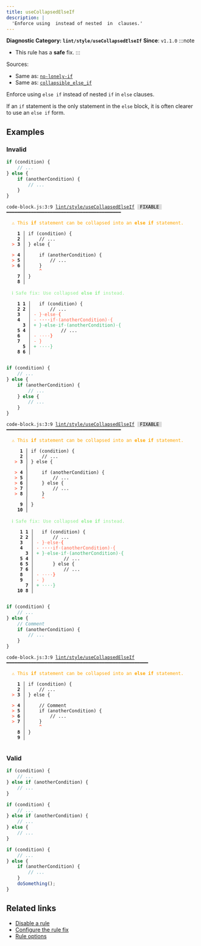 ```yaml
---
title: useCollapsedElseIf
description: |
  'Enforce using  instead of nested  in  clauses.'
---
```


**Diagnostic Category: `lint/style/useCollapsedElseIf`**
<Tabs>
<TabItem label="JavaScript (and super languages)" icon="seti:javascript">
**Since**: `v1.1.0`
:::note
- This rule has a **safe** fix.
:::

Sources: 
- Same as: <a href="https://eslint.org/docs/latest/rules/no-lonely-if" target="_blank"><code>no-lonely-if</code></a>
- Same as: <a href="https://rust-lang.github.io/rust-clippy/master/#/collapsible_else_if" target="_blank"><code>collapsible_else_if</code></a>

Enforce using `else if` instead of nested `if` in `else` clauses.

If an `if` statement is the only statement in the `else` block, it is often clearer to use an `else if` form.

## Examples

### Invalid

```js
if (condition) {
    // ...
} else {
    if (anotherCondition) {
        // ...
    }
}
```

<pre class="language-text"><code class="language-text">code-block.js:3:9 <a href="https://biomejs.dev/linter/rules/use-collapsed-else-if">lint/style/useCollapsedElseIf</a> <span style="color: #000; background-color: #ddd;"> FIXABLE </span> ━━━━━━━━━━━━━━━━━━━━━━━━━━━━━━━━━━━━━━━━━━<br /><br />  <strong><span style="color: Orange;">⚠</span></strong> <span style="color: Orange;">This </span><span style="color: Orange;"><strong>if</strong></span><span style="color: Orange;"> statement can be collapsed into an </span><span style="color: Orange;"><strong>else if</strong></span><span style="color: Orange;"> statement.</span><br />  <br />    <strong>1 │ </strong>if (condition) &#123;<br />    <strong>2 │ </strong>    // ...<br />  <strong><span style="color: Tomato;">&gt;</span></strong> <strong>3 │ </strong>&#125; else &#123;<br />   <strong>   │ </strong>        <br />  <strong><span style="color: Tomato;">&gt;</span></strong> <strong>4 │ </strong>    if (anotherCondition) &#123;<br />  <strong><span style="color: Tomato;">&gt;</span></strong> <strong>5 │ </strong>        // ...<br />  <strong><span style="color: Tomato;">&gt;</span></strong> <strong>6 │ </strong>    &#125;<br />   <strong>   │ </strong>    <strong><span style="color: Tomato;">^</span></strong><br />    <strong>7 │ </strong>&#125;<br />    <strong>8 │ </strong><br />  <br />  <strong><span style="color: lightgreen;">ℹ</span></strong> <span style="color: lightgreen;">Safe fix</span><span style="color: lightgreen;">: </span><span style="color: lightgreen;">Use collapsed </span><span style="color: lightgreen;"><strong>else if</strong></span><span style="color: lightgreen;"> instead.</span><br />  <br />    <strong>1</strong> <strong>1</strong><strong> │ </strong>  if (condition) &#123;<br />    <strong>2</strong> <strong>2</strong><strong> │ </strong>      // ...<br />    <strong>3</strong>  <strong> │ </strong><span style="color: Tomato;">-</span> <span style="color: Tomato;">&#125;</span><span style="color: Tomato;"><span style="opacity: 0.8;">·</span></span><span style="color: Tomato;">e</span><span style="color: Tomato;">l</span><span style="color: Tomato;">s</span><span style="color: Tomato;">e</span><span style="color: Tomato;"><span style="opacity: 0.8;">·</span></span><span style="color: Tomato;"><strong>&#123;</strong></span><br />    <strong>4</strong>  <strong> │ </strong><span style="color: Tomato;">-</span> <span style="color: Tomato;"><span style="opacity: 0.8;"><strong>·</strong></span></span><span style="color: Tomato;"><span style="opacity: 0.8;"><strong>·</strong></span></span><span style="color: Tomato;"><span style="opacity: 0.8;"><strong>·</strong></span></span><span style="color: Tomato;"><span style="opacity: 0.8;"><strong>·</strong></span></span><span style="color: Tomato;">i</span><span style="color: Tomato;">f</span><span style="color: Tomato;"><span style="opacity: 0.8;">·</span></span><span style="color: Tomato;">(</span><span style="color: Tomato;">a</span><span style="color: Tomato;">n</span><span style="color: Tomato;">o</span><span style="color: Tomato;">t</span><span style="color: Tomato;">h</span><span style="color: Tomato;">e</span><span style="color: Tomato;">r</span><span style="color: Tomato;">C</span><span style="color: Tomato;">o</span><span style="color: Tomato;">n</span><span style="color: Tomato;">d</span><span style="color: Tomato;">i</span><span style="color: Tomato;">t</span><span style="color: Tomato;">i</span><span style="color: Tomato;">o</span><span style="color: Tomato;">n</span><span style="color: Tomato;">)</span><span style="color: Tomato;"><span style="opacity: 0.8;">·</span></span><span style="color: Tomato;">&#123;</span><br />      <strong>3</strong><strong> │ </strong><span style="color: MediumSeaGreen;">+</span> <span style="color: MediumSeaGreen;">&#125;</span><span style="color: MediumSeaGreen;"><span style="opacity: 0.8;">·</span></span><span style="color: MediumSeaGreen;">e</span><span style="color: MediumSeaGreen;">l</span><span style="color: MediumSeaGreen;">s</span><span style="color: MediumSeaGreen;">e</span><span style="color: MediumSeaGreen;"><span style="opacity: 0.8;">·</span></span><span style="color: MediumSeaGreen;">i</span><span style="color: MediumSeaGreen;">f</span><span style="color: MediumSeaGreen;"><span style="opacity: 0.8;">·</span></span><span style="color: MediumSeaGreen;">(</span><span style="color: MediumSeaGreen;">a</span><span style="color: MediumSeaGreen;">n</span><span style="color: MediumSeaGreen;">o</span><span style="color: MediumSeaGreen;">t</span><span style="color: MediumSeaGreen;">h</span><span style="color: MediumSeaGreen;">e</span><span style="color: MediumSeaGreen;">r</span><span style="color: MediumSeaGreen;">C</span><span style="color: MediumSeaGreen;">o</span><span style="color: MediumSeaGreen;">n</span><span style="color: MediumSeaGreen;">d</span><span style="color: MediumSeaGreen;">i</span><span style="color: MediumSeaGreen;">t</span><span style="color: MediumSeaGreen;">i</span><span style="color: MediumSeaGreen;">o</span><span style="color: MediumSeaGreen;">n</span><span style="color: MediumSeaGreen;">)</span><span style="color: MediumSeaGreen;"><span style="opacity: 0.8;">·</span></span><span style="color: MediumSeaGreen;">&#123;</span><br />    <strong>5</strong> <strong>4</strong><strong> │ </strong>          // ...<br />    <strong>6</strong>  <strong> │ </strong><span style="color: Tomato;">-</span> <span style="color: Tomato;"><span style="opacity: 0.8;">·</span></span><span style="color: Tomato;"><span style="opacity: 0.8;">·</span></span><span style="color: Tomato;"><span style="opacity: 0.8;">·</span></span><span style="color: Tomato;"><span style="opacity: 0.8;">·</span></span><span style="color: Tomato;"><strong>&#125;</strong></span><br />    <strong>7</strong>  <strong> │ </strong><span style="color: Tomato;">-</span> <span style="color: Tomato;">&#125;</span><br />      <strong>5</strong><strong> │ </strong><span style="color: MediumSeaGreen;">+</span> <span style="color: MediumSeaGreen;"><span style="opacity: 0.8;">·</span></span><span style="color: MediumSeaGreen;"><span style="opacity: 0.8;">·</span></span><span style="color: MediumSeaGreen;"><span style="opacity: 0.8;">·</span></span><span style="color: MediumSeaGreen;"><span style="opacity: 0.8;">·</span></span><span style="color: MediumSeaGreen;">&#125;</span><br />    <strong>8</strong> <strong>6</strong><strong> │ </strong>  <br />  <br /></code></pre>

```js
if (condition) {
    // ...
} else {
    if (anotherCondition) {
        // ...
    } else {
        // ...
    }
}
```

<pre class="language-text"><code class="language-text">code-block.js:3:9 <a href="https://biomejs.dev/linter/rules/use-collapsed-else-if">lint/style/useCollapsedElseIf</a> <span style="color: #000; background-color: #ddd;"> FIXABLE </span> ━━━━━━━━━━━━━━━━━━━━━━━━━━━━━━━━━━━━━━━━━━<br /><br />  <strong><span style="color: Orange;">⚠</span></strong> <span style="color: Orange;">This </span><span style="color: Orange;"><strong>if</strong></span><span style="color: Orange;"> statement can be collapsed into an </span><span style="color: Orange;"><strong>else if</strong></span><span style="color: Orange;"> statement.</span><br />  <br />     <strong>1 │ </strong>if (condition) &#123;<br />     <strong>2 │ </strong>    // ...<br />   <strong><span style="color: Tomato;">&gt;</span></strong> <strong>3 │ </strong>&#125; else &#123;<br />    <strong>   │ </strong>        <br />   <strong><span style="color: Tomato;">&gt;</span></strong> <strong>4 │ </strong>    if (anotherCondition) &#123;<br />   <strong><span style="color: Tomato;">&gt;</span></strong> <strong>5 │ </strong>        // ...<br />   <strong><span style="color: Tomato;">&gt;</span></strong> <strong>6 │ </strong>    &#125; else &#123;<br />   <strong><span style="color: Tomato;">&gt;</span></strong> <strong>7 │ </strong>        // ...<br />   <strong><span style="color: Tomato;">&gt;</span></strong> <strong>8 │ </strong>    &#125;<br />    <strong>   │ </strong>    <strong><span style="color: Tomato;">^</span></strong><br />     <strong>9 │ </strong>&#125;<br />    <strong>10 │ </strong><br />  <br />  <strong><span style="color: lightgreen;">ℹ</span></strong> <span style="color: lightgreen;">Safe fix</span><span style="color: lightgreen;">: </span><span style="color: lightgreen;">Use collapsed </span><span style="color: lightgreen;"><strong>else if</strong></span><span style="color: lightgreen;"> instead.</span><br />  <br />    <strong> 1</strong> <strong>1</strong><strong> │ </strong>  if (condition) &#123;<br />    <strong> 2</strong> <strong>2</strong><strong> │ </strong>      // ...<br />    <strong> 3</strong>  <strong> │ </strong><span style="color: Tomato;">-</span> <span style="color: Tomato;">&#125;</span><span style="color: Tomato;"><span style="opacity: 0.8;">·</span></span><span style="color: Tomato;">e</span><span style="color: Tomato;">l</span><span style="color: Tomato;">s</span><span style="color: Tomato;">e</span><span style="color: Tomato;"><span style="opacity: 0.8;">·</span></span><span style="color: Tomato;"><strong>&#123;</strong></span><br />    <strong> 4</strong>  <strong> │ </strong><span style="color: Tomato;">-</span> <span style="color: Tomato;"><span style="opacity: 0.8;"><strong>·</strong></span></span><span style="color: Tomato;"><span style="opacity: 0.8;"><strong>·</strong></span></span><span style="color: Tomato;"><span style="opacity: 0.8;"><strong>·</strong></span></span><span style="color: Tomato;"><span style="opacity: 0.8;"><strong>·</strong></span></span><span style="color: Tomato;">i</span><span style="color: Tomato;">f</span><span style="color: Tomato;"><span style="opacity: 0.8;">·</span></span><span style="color: Tomato;">(</span><span style="color: Tomato;">a</span><span style="color: Tomato;">n</span><span style="color: Tomato;">o</span><span style="color: Tomato;">t</span><span style="color: Tomato;">h</span><span style="color: Tomato;">e</span><span style="color: Tomato;">r</span><span style="color: Tomato;">C</span><span style="color: Tomato;">o</span><span style="color: Tomato;">n</span><span style="color: Tomato;">d</span><span style="color: Tomato;">i</span><span style="color: Tomato;">t</span><span style="color: Tomato;">i</span><span style="color: Tomato;">o</span><span style="color: Tomato;">n</span><span style="color: Tomato;">)</span><span style="color: Tomato;"><span style="opacity: 0.8;">·</span></span><span style="color: Tomato;">&#123;</span><br />       <strong>3</strong><strong> │ </strong><span style="color: MediumSeaGreen;">+</span> <span style="color: MediumSeaGreen;">&#125;</span><span style="color: MediumSeaGreen;"><span style="opacity: 0.8;">·</span></span><span style="color: MediumSeaGreen;">e</span><span style="color: MediumSeaGreen;">l</span><span style="color: MediumSeaGreen;">s</span><span style="color: MediumSeaGreen;">e</span><span style="color: MediumSeaGreen;"><span style="opacity: 0.8;">·</span></span><span style="color: MediumSeaGreen;">i</span><span style="color: MediumSeaGreen;">f</span><span style="color: MediumSeaGreen;"><span style="opacity: 0.8;">·</span></span><span style="color: MediumSeaGreen;">(</span><span style="color: MediumSeaGreen;">a</span><span style="color: MediumSeaGreen;">n</span><span style="color: MediumSeaGreen;">o</span><span style="color: MediumSeaGreen;">t</span><span style="color: MediumSeaGreen;">h</span><span style="color: MediumSeaGreen;">e</span><span style="color: MediumSeaGreen;">r</span><span style="color: MediumSeaGreen;">C</span><span style="color: MediumSeaGreen;">o</span><span style="color: MediumSeaGreen;">n</span><span style="color: MediumSeaGreen;">d</span><span style="color: MediumSeaGreen;">i</span><span style="color: MediumSeaGreen;">t</span><span style="color: MediumSeaGreen;">i</span><span style="color: MediumSeaGreen;">o</span><span style="color: MediumSeaGreen;">n</span><span style="color: MediumSeaGreen;">)</span><span style="color: MediumSeaGreen;"><span style="opacity: 0.8;">·</span></span><span style="color: MediumSeaGreen;">&#123;</span><br />    <strong> 5</strong> <strong>4</strong><strong> │ </strong>          // ...<br />    <strong> 6</strong> <strong>5</strong><strong> │ </strong>      &#125; else &#123;<br />    <strong> 7</strong> <strong>6</strong><strong> │ </strong>          // ...<br />    <strong> 8</strong>  <strong> │ </strong><span style="color: Tomato;">-</span> <span style="color: Tomato;"><span style="opacity: 0.8;">·</span></span><span style="color: Tomato;"><span style="opacity: 0.8;">·</span></span><span style="color: Tomato;"><span style="opacity: 0.8;">·</span></span><span style="color: Tomato;"><span style="opacity: 0.8;">·</span></span><span style="color: Tomato;"><strong>&#125;</strong></span><br />    <strong> 9</strong>  <strong> │ </strong><span style="color: Tomato;">-</span> <span style="color: Tomato;">&#125;</span><br />       <strong>7</strong><strong> │ </strong><span style="color: MediumSeaGreen;">+</span> <span style="color: MediumSeaGreen;"><span style="opacity: 0.8;">·</span></span><span style="color: MediumSeaGreen;"><span style="opacity: 0.8;">·</span></span><span style="color: MediumSeaGreen;"><span style="opacity: 0.8;">·</span></span><span style="color: MediumSeaGreen;"><span style="opacity: 0.8;">·</span></span><span style="color: MediumSeaGreen;">&#125;</span><br />    <strong>10</strong> <strong>8</strong><strong> │ </strong>  <br />  <br /></code></pre>

```js
if (condition) {
    // ...
} else {
    // Comment
    if (anotherCondition) {
        // ...
    }
}
```

<pre class="language-text"><code class="language-text">code-block.js:3:9 <a href="https://biomejs.dev/linter/rules/use-collapsed-else-if">lint/style/useCollapsedElseIf</a> ━━━━━━━━━━━━━━━━━━━━━━━━━━━━━━━━━━━━━━━━━━━━━━━━━━━━<br /><br />  <strong><span style="color: Orange;">⚠</span></strong> <span style="color: Orange;">This </span><span style="color: Orange;"><strong>if</strong></span><span style="color: Orange;"> statement can be collapsed into an </span><span style="color: Orange;"><strong>else if</strong></span><span style="color: Orange;"> statement.</span><br />  <br />    <strong>1 │ </strong>if (condition) &#123;<br />    <strong>2 │ </strong>    // ...<br />  <strong><span style="color: Tomato;">&gt;</span></strong> <strong>3 │ </strong>&#125; else &#123;<br />   <strong>   │ </strong>        <br />  <strong><span style="color: Tomato;">&gt;</span></strong> <strong>4 │ </strong>    // Comment<br />  <strong><span style="color: Tomato;">&gt;</span></strong> <strong>5 │ </strong>    if (anotherCondition) &#123;<br />  <strong><span style="color: Tomato;">&gt;</span></strong> <strong>6 │ </strong>        // ...<br />  <strong><span style="color: Tomato;">&gt;</span></strong> <strong>7 │ </strong>    &#125;<br />   <strong>   │ </strong>    <strong><span style="color: Tomato;">^</span></strong><br />    <strong>8 │ </strong>&#125;<br />    <strong>9 │ </strong><br />  <br /></code></pre>

### Valid

```js
if (condition) {
    // ...
} else if (anotherCondition) {
    // ...
}
```

```js
if (condition) {
    // ...
} else if (anotherCondition) {
    // ...
} else {
    // ...
}
```

```js
if (condition) {
    // ...
} else {
    if (anotherCondition) {
        // ...
    }
    doSomething();
}
```

## Related links

- [Disable a rule](/linter/#disable-a-lint-rule)
- [Configure the rule fix](/linter#configure-the-rule-fix)
- [Rule options](/linter/#rule-options)

</TabItem>
</Tabs>


